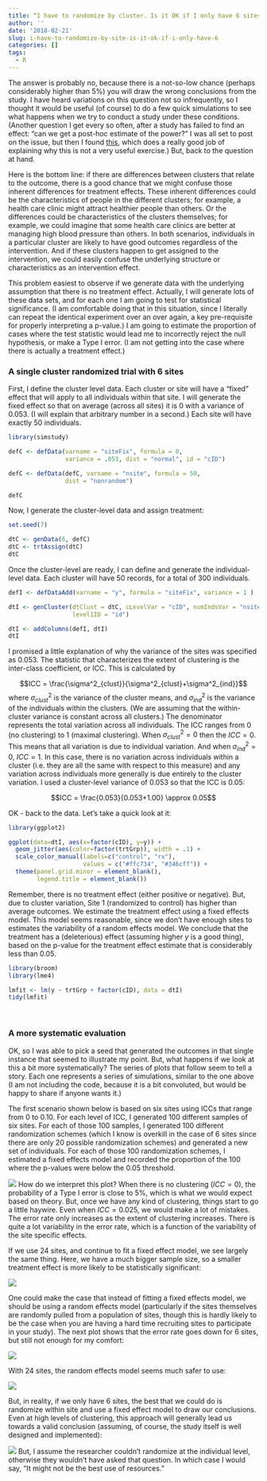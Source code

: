 ```yaml
---
title: “I have to randomize by cluster. Is it OK if I only have 6 sites?"
author: ''
date: '2018-02-21'
slug: i-have-to-randomize-by-site-is-it-ok-if-i-only-have-6
categories: []
tags:
  - R
---
```


The answer is probably no, because there is a not-so-low chance (perhaps considerably higher than 5%) you will draw the wrong conclusions from the study. I have heard variations on this question not so infrequently, so I thought it would be useful (of course) to do a few quick simulations to see what happens when we try to conduct a study under these conditions. (Another question I get every so often, after a study has failed to find an effect: "can we get a post-hoc estimate of the power?" I was all set to post on the issue, but then I found  [this](http://daniellakens.blogspot.com/2014/12/observed-power-and-what-to-do-if-your.html), which does a really good job of explaining why this is not a very useful exercise.) But, back to the question at hand.

Here is the bottom line: if there are differences between clusters that relate to the outcome, there is a good chance that we might confuse those inherent differences for treatment effects. These inherent differences could be the characteristics of people in the different clusters; for example, a health care clinic might attract healthier people than others. Or the differences could be characteristics of the clusters themselves; for example, we could imagine that some health care clinics are better at managing high blood pressure than others. In both scenarios, individuals in a particular cluster are likely to have good outcomes regardless of the intervention. And if these clusters happen to get assigned to the intervention, we could easily confuse the underlying structure or characteristics as an intervention effect.

This problem easiest to observe if we generate data with the underlying assumption that there is no treatment effect. Actually, I will generate lots of these data sets, and for each one I am going to test for statistical significance. (I am comfortable doing that in this situation, since I literally can repeat the identical experiment over an over again, a key pre-requisite for properly interpreting a p-value.) I am going to estimate the proportion of cases where the test statistic would lead me to incorrectly reject the null hypothesis, or make a Type I error. (I am not getting into the case where there is actually a treatment effect.)

### A single cluster randomized trial with 6 sites

First, I define the cluster level data. Each cluster or site will have a "fixed" effect that will apply to all individuals within that site. I will generate the fixed effect so that on average (across all sites) it is 0 with a variance of 0.053. (I will explain that arbitrary number in a second.) Each site will have exactly 50 individuals.

```r
library(simstudy)

defC <- defData(varname = "siteFix", formula = 0, 
                variance = .053, dist = "normal", id = "cID")

defC <- defData(defC, varname = "nsite", formula = 50, 
                dist = "nonrandom")

defC
```

Now, I generate the cluster-level data and assign treatment:

```r
set.seed(7)

dtC <- genData(6, defC) 
dtC <- trtAssign(dtC)
dtC
```

Once the cluster-level are ready, I can define and generate the individual-level data. Each cluster will have 50 records, for a total of 300 individuals.

```r
defI <- defDataAdd(varname = "y", formula = "siteFix", variance = 1 )

dtI <- genCluster(dtClust = dtC, cLevelVar = "cID", numIndsVar = "nsite", 
                  level1ID = "id")

dtI <- addColumns(defI, dtI)
dtI
```

I promised a little explanation of why the variance of the sites was specified as 0.053. The statistic that characterizes the extent of clustering is the inter-class coefficient, or ICC. This is calculated by

$$ICC = \frac{\sigma^2_{clust}}{\sigma^2_{clust}+\sigma^2_{ind}}$$
where $\sigma^2_{clust}$ is the variance of the cluster means, and $\sigma^2_{ind}$ is the variance of the individuals within the clusters. (We are assuming that the within-cluster variance is constant across all clusters.) The denominator represents the total variation across all individuals. The ICC ranges from 0 (no clustering) to 1 (maximal clustering). When $\sigma^2_{clust} = 0$ then the $ICC=0$. This means that all variation is due to individual variation. And when $\sigma^2_{ind}=0$, $ICC=1$. In this case, there is no variation across individuals within a cluster (i.e. they are all the same with respect to this measure) and any variation across individuals more generally is due entirely to the cluster variation. I used a cluster-level variance of 0.053 so that the ICC is 0.05:

$$ICC = \frac{0.053}{0.053+1.00} \approx 0.05$$

OK - back to the data. Let's take a quick look at it:

```r
library(ggplot2)

ggplot(data=dtI, aes(x=factor(cID), y=y)) +
  geom_jitter(aes(color=factor(trtGrp)), width = .1) +
  scale_color_manual(labels=c("control", "rx"), 
                     values = c("#ffc734", "#346cff")) +
  theme(panel.grid.minor = element_blank(),
        legend.title = element_blank())
```

Remember, there is no treatment effect (either positive or negative). But, due to cluster variation, Site 1 (randomized to control) has higher than average outcomes. We estimate the treatment effect using a fixed effects model. This model seems reasonable, since we don't have enough sites to estimates the variability of a random effects model. We conclude that the treatment has a (deleterious) effect (assuming higher $y$ is a good thing), based on the p-value for the treatment effect estimate that is considerably less than 0.05.

```r
library(broom)
library(lme4)

lmfit <- lm(y ~ trtGrp + factor(cID), data = dtI)
tidy(lmfit)
```

\ 

### A more systematic evaluation

OK, so I was able to pick a seed that generated the outcomes in that single instance that seemed to illustrate my point. But, what happens if we look at this a bit more systematically? The series of plots that follow seem to tell a story. Each one represents a series of simulations, similar to the one above (I am not including the code, because it is a bit convoluted, but would be happy to share if anyone wants it.)

The first scenario shown below is based on six sites using ICCs that range from 0 to 0.10. For each level of ICC, I generated 100 different samples of six sites. For each of those 100 samples, I generated 100 different randomization schemes (which I know is overkill in the case of 6 sites since there are only 20 possible randomization schemes) and generated a new set of individuals. For each of those 100 randomization schemes, I estimated a fixed effects model and recorded the proportion of the 100 where the p-values were below the 0.05 threshold.

![](/img/post-smallcluster/Fixed6.png)
How do we interpret this plot? When there is no clustering ($ICC=0$), the probability of a Type I error is close to 5\%, which is what we would expect based on theory. But, once we have any kind of clustering, things start to go a little haywire. Even when $ICC=0.025$, we would make a lot of mistakes. The error rate only increases as the extent of clustering increases. There is quite a lot variability in the error rate, which is a function of the variability of the site specific effects.

If we use 24 sites, and continue to fit a fixed effect model, we see largely the same thing. Here, we have a much bigger sample size, so a smaller treatment effect is more likely to be statistically significant:

![](/img/post-smallcluster/Fixed24.png)

One could make the case that instead of fitting a fixed effects model, we should be using a random effects model (particularly if the sites themselves are randomly pulled from a population of sites, though this is hardly likely to be the case when you are having a hard time recruiting sites to participate in your study). The next plot shows that the error rate goes down for 6 sites, but still not enough for my comfort:

![](/img/post-smallcluster/Random6.png)

With 24 sites, the random effects model seems much safer to use:

![](/img/post-smallcluster/Random24.png)

But, in reality, if we only have 6 sites, the best that we could do is randomize within site and use a fixed effect model to draw our conclusions. Even at high levels of clustering, this approach will generally lead us towards a valid conclusion (assuming, of course, the study itself is well designed and implemented):

![](/img/post-smallcluster/RwithinC6.png)
But, I assume the researcher couldn't randomize at the individual level, otherwise they wouldn't have asked that question. In which case I would say, "It might not be the best use of resources."
